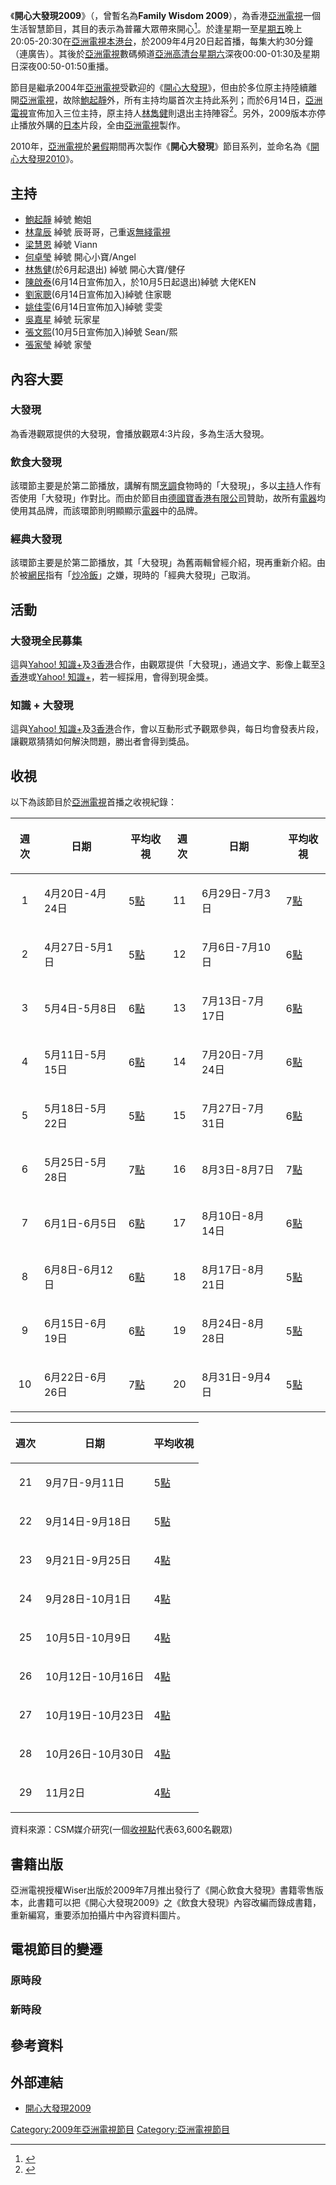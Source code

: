 {{電視節目信息框
| 名稱       = 開心大發現2009<br>Happy Family 2009
| 圖片       = [[File:ATV_Happy_Family_2009.jpg|300px]]
| 類型       = 生活智慧[[電視節目|電視節目]]
| 主持       = [[鮑起靜|鮑起靜]]、[[陳啟泰|陳啟泰]]、[[林韋辰|林韋辰]]<br>[[梁慧恩|梁慧恩]]、[[何卓瑩|何卓瑩]]、[[劉家聰|劉家聰]]<br>[[姚佳雯|姚佳雯]]、[[吳嘉星|吳嘉星]]
| 主題曲     = 
| 語言       = [[粵語|粵語]]
| 製片人     = [[亞洲電視|亞洲電視]]
| 每集長     = 30分鐘 (連廣告)(10月5日前)<br>60分鐘 (10月5日後)
| 電視網     = [[亞洲電視|亞洲電視]][[本港台|本港台]]<br>[[亞洲電視|亞洲電視]][[亞洲高清台|亞洲高清台]]
| 視頻制式   = 1080i，[[HDTV|HDTV]]
| 音頻制式   = 立體聲
| 首播地區   = {{HKG}}
| 開始 = 2009年4月20日
| 結束 = 2009年11月2日
| 集數 = 
| 官方網站   =  https://web.archive.org/web/20090603171832/http://www.hkatv.com/v3/infoprogram/09/happy_family2009/ 開心大發現2009
}}

《'''開心大發現2009'''》（{{lang-en|'''Happy Family 2009'''}}，曾暫名為'''Family Wisdom 2009'''），為香港[[亞洲電視|亞洲電視]]一個生活智慧節目，其目的表示為普羅大眾帶來開心<ref>{{cite web|url=http://www.hkatv.com/v3/infoprogram/09/happy_family2009/|language=zh-hant|title=開心大發現2009 節目簡介|deadurl=yes|archiveurl=https://web.archive.org/web/20090603171832/http://www.hkatv.com/v3/infoprogram/09/happy_family2009/|archivedate=2009-06-03}}</ref>。於逢星期一至[[五|星期五]]晚上20:05-20:30在[[亞洲電視|亞洲電視]][[本港台|本港台]]，於2009年4月20日起首播，每集大約30分鐘（連廣告）。其後於[[亞洲電視|亞洲電視]]數碼頻道[[亞洲高清台|亞洲高清台]][[星期六|星期六]]深夜00:00-01:30及星期日深夜00:50-01:50重播。

節目是繼承2004年[[亞洲電視|亞洲電視]]受歡迎的《[[開心大發現|開心大發現]]》，但由於多位原主持陸續離開[[亞洲電視|亞洲電視]]，故除[[鮑起靜|鮑起靜]]外，所有主持均屬首次主持此系列；而於6月14日，[[亞洲電視|亞洲電視]]宣佈加入三位主持，原主持人[[林雋健|林雋健]]則退出主持陣容<ref>{{cite web |url=http://app.hkatv.com/atvnews/main.php?id=3154 |language=zh-hant |title=《開心大發現 2009》之 Daddy 你至叻 新主持加盟與眾同賀父親節 |deadurl=yes |archiveurl=https://web.archive.org/web/20090616170452/http://app.hkatv.com/atvnews/main.php?id=3154 |archivedate=2009年6月16日 |df= }}</ref>。另外，2009版本亦停止播放外購的[[日本|日本]]片段，全由[[亞洲電視|亞洲電視]]製作。

2010年，[[亞洲電視|亞洲電視]]於[[暑假|暑假]]期間再次製作《'''開心大發現'''》節目系列，並命名為《[[開心大發現2010|開心大發現2010]]》。

==主持==
* [[鮑起靜|鮑起靜]] 綽號 鮑姐
* [[林韋辰|林韋辰]] 綽號 辰哥哥，己重返[[TVB|無綫電視]]
* [[梁慧恩|梁慧恩]] 綽號 Viann
* [[何卓瑩|何卓瑩]] 綽號 開心小寶/Angel
* [[林雋健|林雋健]](於6月起退出) 綽號 開心大寶/健仔
* [[陳啟泰|陳啟泰]](6月14日宣佈加入，於10月5日起退出)綽號 大佬KEN
* [[劉家聰|劉家聰]](6月14日宣佈加入)綽號 住家聰
* [[姚佳雯|姚佳雯]](6月14日宣佈加入)綽號 雯雯
* [[吳嘉星|吳嘉星]] 綽號 玩家星
* [[張文熙|張文熙]](10月5日宣佈加入)綽號 Sean/熙
* [[張家瑩|張家瑩]] 綽號 家瑩

==內容大要==
===大發現===
為香港觀眾提供的大發現，會播放觀眾4:3片段，多為生活大發現。

===飲食大發現===
該環節主要是於第二節播放，講解有關[[烹調|烹調]]食物時的「大發現」，多以[[主持|主持]]人作有否使用「大發現」作對比。而由於節目由[[德國寶香港有限公司|德國寶香港有限公司]]贊助，故所有[[電器|電器]]均使用其品牌，而該環節則明顯顯示[[電器|電器]]中的品牌。
===經典大發現===
該環節主要是於第二節播放，其「大發現」為舊兩輯曾經介紹，現再重新介紹。由於被[[網民|網民]]指有「[[炒冷飯|炒冷飯]]」之嫌，現時的「經典大發現」己取消。

==活動==
===大發現全民募集===
這與[[Yahoo!_知識+|Yahoo! 知識+]]及[[3香港|3香港]]合作，由觀眾提供「大發現」，通過文字、影像上載至[[3香港|3香港]]或[[Yahoo!_知識+|Yahoo! 知識+]]，若一經採用，會得到現金獎。

===知識 + 大發現===
這與[[Yahoo!_知識+|Yahoo! 知識+]]及[[3香港|3香港]]合作，會以互動形式予觀眾參與，每日均會發表片段，讓觀眾猜猜如何解決問題，勝出者會得到獎品。

==收視==
以下為該節目於[[亞洲電視|亞洲電視]]首播之收視紀錄：
{|class=wikitable
!週次!!日期!!平均收視!!週次!!日期!!平均收視
|-
|align=center|1||4月20日-4月24日||5[[收視點|點]]||11||6月29日-7月3日||7[[收視點|點]]
|-
|align=center|2||4月27日-5月1日||5[[收視點|點]]||12||7月6日-7月10日||6[[收視點|點]]
|-
|align=center|3||5月4日-5月8日||6[[收視點|點]]||13||7月13日-7月17日||6[[收視點|點]]
|-
|align=center|4||5月11日-5月15日||6[[收視點|點]]||14||7月20日-7月24日||6[[收視點|點]]
|-
|align=center|5||5月18日-5月22日||5[[收視點|點]]||15||7月27日-7月31日||6[[收視點|點]]
|-
|align=center|6||5月25日-5月28日||7[[收視點|點]]||16||8月3日-8月7日||7[[收視點|點]]
|-
|align=center|7||6月1日-6月5日||6[[收視點|點]]||17||8月10日-8月14日||6[[收視點|點]]
|-
|align=center|8||6月8日-6月12日||6[[收視點|點]]||18||8月17日-8月21日||5[[收視點|點]]
|-
|align=center|9||6月15日-6月19日||6[[收視點|點]]||19||8月24日-8月28日||5[[收視點|點]]
|-
|align=center|10||6月22日-6月26日||7[[收視點|點]]||20||8月31日-9月4日||5[[收視點|點]]
|}

{|class=wikitable
!週次!!日期!!平均收視
|-
|align=center|21||9月7日-9月11日||5[[收視點|點]]
|-
|align=center|22||9月14日-9月18日||5[[收視點|點]]
|-
|align=center|23||9月21日-9月25日||4[[收視點|點]]
|-
|align=center|24||9月28日-10月1日||4[[收視點|點]]
|-
|align=center|25||10月5日-10月9日||4[[收視點|點]]
|-
|align=center|26||10月12日-10月16日||4[[收視點|點]]
|-
|align=center|27||10月19日-10月23日||4[[收視點|點]]
|-
|align=center|28||10月26日-10月30日||4[[收視點|點]]
|-
|align=center|29||11月2日||4[[收視點|點]]
|}

資料來源：CSM媒介研究(一個[[收視點|收視點]]代表63,600名觀眾)

==書籍出版==
{{圖書資訊
| 圖書名稱=開心飲食大發現
| 類型=飲食
| 作者=亞洲電視
| 出版商=Wiser
| 發行商=Wiser
| 發行地區={{HKG}}
| 發行日期=2009年7月
| 語言=[[繁體中文|繁體中文]]
| 頁數=100
| 售價=HKD$78
| ISBN=9789881852915 
}}
亞洲電視授權Wiser出版於2009年7月推出發行了《開心飲食大發現》書籍零售版本，此書籍可以把《開心大發現2009》之《飲食大發現》內容改編而錄成書籍，重新編寫，重要添加拍攝片中內容資料圖片。

==電視節目的變遷==
===原時段===
{{電視節目的變遷
|電視台={{HK}} [[亞洲電視|亞洲電視]] {{ATV-Home}}
|播放檔次=星期一至五20:00-20:30節目
|節目名稱=開心大發現2009<br/>(2009年4月20日－2009年9月30日)
|上一節目=[[生活著數台|生活著數台]]<br/>(20:00-20:30)<br/>(2008年12月1日－2009年4月17日)
|下一節目=開心大發現(繼續)<br/>(19:30-20:30)<br/>(2009年10月5日－2009年10月30日)
}}

===新時段===
{{電視節目的變遷
|電視台={{HK}} [[亞洲電視|亞洲電視]] {{ATV-Home}}
|播放檔次=星期一至五19:30-20:30節目
|節目名稱=開心大發現<br/>(2009年10月5日－2009年11月2日)
|上一節目=開心大發現2009<br/>(20:00-20:30)<br/>(2009年10月5日－2009年11月2日)
|下一節目=[[愛無悔|愛無悔]]<br/>(2009年11月3日－)
}}

==參考資料==
{{Reflist}}

==外部連結==
* [https://web.archive.org/web/20090603171832/http://www.hkatv.com/v3/infoprogram/09/happy_family2009/ 開心大發現2009]

[[Category:2009年亞洲電視節目|Category:2009年亞洲電視節目]]
[[Category:亞洲電視節目|Category:亞洲電視節目]]